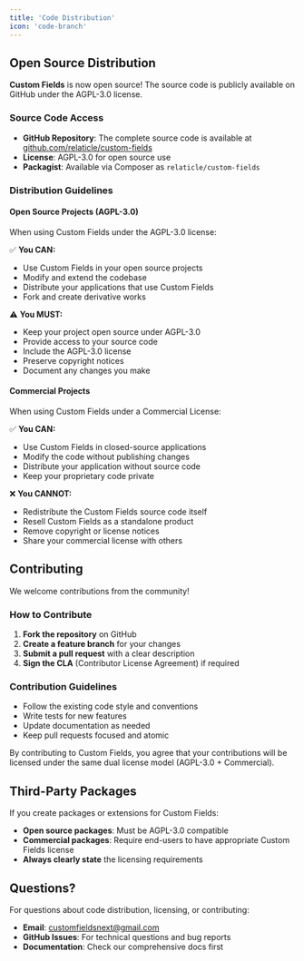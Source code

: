 ```yaml
---
title: 'Code Distribution'
icon: 'code-branch'
---
```


## Open Source Distribution

**Custom Fields** is now open source! The source code is publicly available on GitHub under the AGPL-3.0 license.

### Source Code Access

- **GitHub Repository**: The complete source code is available at [github.com/relaticle/custom-fields](https://github.com/relaticle/custom-fields)
- **License**: AGPL-3.0 for open source use
- **Packagist**: Available via Composer as `relaticle/custom-fields`

### Distribution Guidelines

#### Open Source Projects (AGPL-3.0)

When using Custom Fields under the AGPL-3.0 license:

✅ **You CAN:**
- Use Custom Fields in your open source projects
- Modify and extend the codebase
- Distribute your applications that use Custom Fields
- Fork and create derivative works

⚠️ **You MUST:**
- Keep your project open source under AGPL-3.0
- Provide access to your source code
- Include the AGPL-3.0 license
- Preserve copyright notices
- Document any changes you make

#### Commercial Projects

When using Custom Fields under a Commercial License:

✅ **You CAN:**
- Use Custom Fields in closed-source applications
- Modify the code without publishing changes
- Distribute your application without source code
- Keep your proprietary code private

❌ **You CANNOT:**
- Redistribute the Custom Fields source code itself
- Resell Custom Fields as a standalone product
- Remove copyright or license notices
- Share your commercial license with others

## Contributing

We welcome contributions from the community! 

### How to Contribute

1. **Fork the repository** on GitHub
2. **Create a feature branch** for your changes
3. **Submit a pull request** with a clear description
4. **Sign the CLA** (Contributor License Agreement) if required

### Contribution Guidelines

- Follow the existing code style and conventions
- Write tests for new features
- Update documentation as needed
- Keep pull requests focused and atomic

<Note>
By contributing to Custom Fields, you agree that your contributions will be licensed under the same dual license model (AGPL-3.0 + Commercial).
</Note>

## Third-Party Packages

If you create packages or extensions for Custom Fields:

- **Open source packages**: Must be AGPL-3.0 compatible
- **Commercial packages**: Require end-users to have appropriate Custom Fields license
- **Always clearly state** the licensing requirements

## Questions?

For questions about code distribution, licensing, or contributing:
- **Email**: customfieldsnext@gmail.com
- **GitHub Issues**: For technical questions and bug reports
- **Documentation**: Check our comprehensive docs first